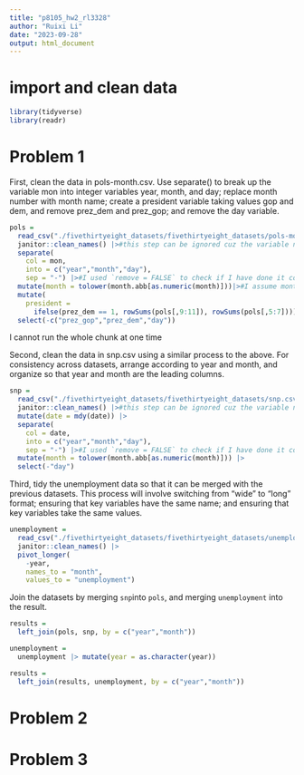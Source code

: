 ```yaml
---
title: "p8105_hw2_rl3328"
author: "Ruixi Li"
date: "2023-09-28"
output: html_document
---
```


# import and clean data
```r
library(tidyverse)
library(readr)
```


# Problem 1

First, clean the data in pols-month.csv. Use separate() to break up the variable mon into integer variables year, month, and day; replace month number with month name; create a president variable taking values gop and dem, and remove prez_dem and prez_gop; and remove the day variable.
```r
pols = 
  read_csv("./fivethirtyeight_datasets/fivethirtyeight_datasets/pols-month.csv") |>
  janitor::clean_names() |>#this step can be ignored cuz the variable names are clean
  separate(
    col = mon, 
    into = c("year","month","day"), 
    sep = "-") |>#I used `remove = FALSE` to check if I have done it correctly(not shown)
  mutate(month = tolower(month.abb[as.numeric(month)]))|>#I assume month name is abbreviation
  mutate(
    president = 
      ifelse(prez_dem == 1, rowSums(pols[,9:11]), rowSums(pols[,5:7]))) |>
  select(-c("prez_gop","prez_dem","day"))

```
I cannot run the whole chunk at one time

Second, clean the data in snp.csv using a similar process to the above. For consistency across datasets, arrange according to year and month, and organize so that year and month are the leading columns.

```r
snp = 
  read_csv("./fivethirtyeight_datasets/fivethirtyeight_datasets/snp.csv") |>
  janitor::clean_names() |>#this step can be ignored cuz the variable names are clean
  mutate(date = mdy(date)) |>
  separate(
    col = date, 
    into = c("year","month","day"), 
    sep = "-") |>#I used `remove = FALSE` to check if I have done it correctly(not shown)
  mutate(month = tolower(month.abb[as.numeric(month)])) |>
  select(-"day")
```

Third, tidy the unemployment data so that it can be merged with the previous datasets. This process will involve switching from “wide” to “long” format; ensuring that key variables have the same name; and ensuring that key variables take the same values.

```r
unemployment = 
  read_csv("./fivethirtyeight_datasets/fivethirtyeight_datasets/unemployment.csv") |>
  janitor::clean_names() |>
  pivot_longer(
    -year,
    names_to = "month", 
    values_to = "unemployment")  
```

Join the datasets by merging `snp`into `pols`, and merging `unemployment` into the result.

```r
results = 
  left_join(pols, snp, by = c("year","month"))

unemployment =
  unemployment |> mutate(year = as.character(year))

results = 
  left_join(results, unemployment, by = c("year","month"))

```

# Problem 2

# Problem 3

